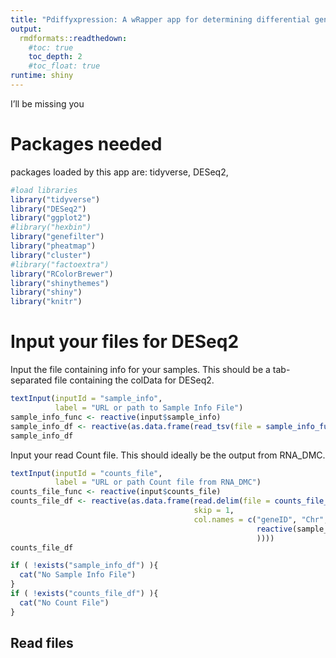 ```yaml
---
title: "Pdiffyxpression: A wRapper app for determining differential gene expression"
output:
  rmdformats::readthedown:
    #toc: true
    toc_depth: 2
    #toc_float: true
runtime: shiny
---
```


I'll be missing you

# Packages needed
packages loaded by this app are:
tidyverse, DESeq2,

```r
#load libraries
library("tidyverse")
library("DESeq2")
library("ggplot2")
#library("hexbin")
library("genefilter")
library("pheatmap")
library("cluster")
#library("factoextra")
library("RColorBrewer")
library("shinythemes")
library("shiny")
library("knitr")
```
# Input your files for DESeq2

Input the file containing info for your samples. This should be a tab-separated file containing the colData for DESeq2.

```r
textInput(inputId = "sample_info",
          label = "URL or path to Sample Info File")
sample_info_func <- reactive(input$sample_info)
sample_info_df <- reactive(as.data.frame(read_tsv(file = sample_info_func())))
sample_info_df
```

Input your read Count file. This should ideally be the output from RNA_DMC.

```r
textInput(inputId = "counts_file",
          label = "URL or path Count file from RNA_DMC")
counts_file_func <- reactive(input$counts_file)
counts_file_df <- reactive(as.data.frame(read.delim(file = counts_file_func(),
                                         skip = 1,
                                         col.names = c("geneID", "Chr", "Start", "End", "Strand", "Length",
                                                       reactive(sample_info_df$rowname)
                                                       ))))
counts_file_df
```

```r
if ( !exists("sample_info_df") ){
  cat("No Sample Info File")
}
if ( !exists("counts_file_df") ){
  cat("No Count File")
}
```


## Read files
